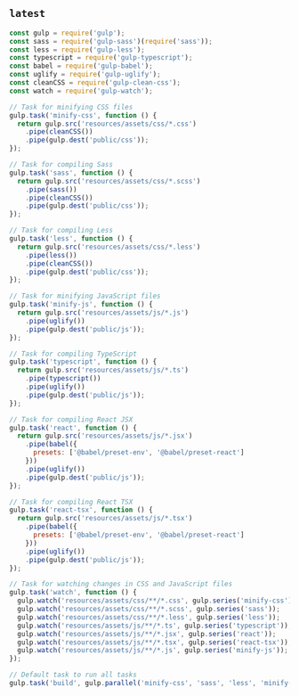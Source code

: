 
## `latest`

```js copy filename="gulpfile.js"
const gulp = require('gulp');
const sass = require('gulp-sass')(require('sass'));
const less = require('gulp-less');
const typescript = require('gulp-typescript');
const babel = require('gulp-babel');
const uglify = require('gulp-uglify');
const cleanCSS = require('gulp-clean-css');
const watch = require('gulp-watch');

// Task for minifying CSS files
gulp.task('minify-css', function () {
  return gulp.src('resources/assets/css/*.css')
    .pipe(cleanCSS())
    .pipe(gulp.dest('public/css'));
});

// Task for compiling Sass
gulp.task('sass', function () {
  return gulp.src('resources/assets/css/*.scss')
    .pipe(sass())
    .pipe(cleanCSS())
    .pipe(gulp.dest('public/css'));
});

// Task for compiling Less
gulp.task('less', function () {
  return gulp.src('resources/assets/css/*.less')
    .pipe(less())
    .pipe(cleanCSS())
    .pipe(gulp.dest('public/css'));
});

// Task for minifying JavaScript files
gulp.task('minify-js', function () {
  return gulp.src('resources/assets/js/*.js')
    .pipe(uglify())
    .pipe(gulp.dest('public/js'));
});

// Task for compiling TypeScript
gulp.task('typescript', function () {
  return gulp.src('resources/assets/js/*.ts')
    .pipe(typescript())
    .pipe(uglify())
    .pipe(gulp.dest('public/js'));
});

// Task for compiling React JSX
gulp.task('react', function () {
  return gulp.src('resources/assets/js/*.jsx')
    .pipe(babel({
      presets: ['@babel/preset-env', '@babel/preset-react']
    }))
    .pipe(uglify())
    .pipe(gulp.dest('public/js'));
});

// Task for compiling React TSX
gulp.task('react-tsx', function () {
  return gulp.src('resources/assets/js/*.tsx')
    .pipe(babel({
      presets: ['@babel/preset-env', '@babel/preset-react']
    }))
    .pipe(uglify())
    .pipe(gulp.dest('public/js'));
});

// Task for watching changes in CSS and JavaScript files
gulp.task('watch', function () {
  gulp.watch('resources/assets/css/**/*.css', gulp.series('minify-css'));
  gulp.watch('resources/assets/css/**/*.scss', gulp.series('sass'));
  gulp.watch('resources/assets/css/**/*.less', gulp.series('less'));
  gulp.watch('resources/assets/js/**/*.ts', gulp.series('typescript'));
  gulp.watch('resources/assets/js/**/*.jsx', gulp.series('react'));
  gulp.watch('resources/assets/js/**/*.tsx', gulp.series('react-tsx'));
  gulp.watch('resources/assets/js/**/*.js', gulp.series('minify-js'));
});

// Default task to run all tasks
gulp.task('build', gulp.parallel('minify-css', 'sass', 'less', 'minify-js', 'typescript', 'react', 'react-tsx',));
```